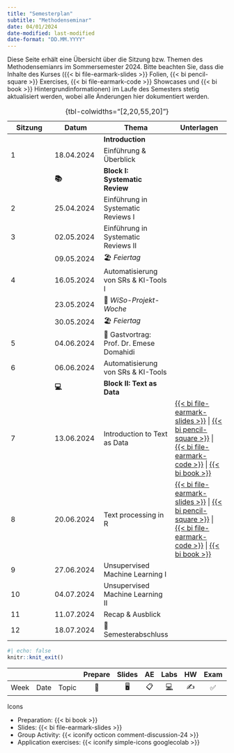 ```yaml
---
title: "Semesterplan"
subtitle: "Methodenseminar"
date: 04/01/2024
date-modified: last-modified
date-format: "DD.MM.YYYY"
---
```


::: callout-note
Diese Seite erhält eine Übersicht über die Sitzung bzw. Themen des Methodensemianrs im Sommersemester 2024. Bitte beachten Sie, dass die Inhalte des Kurses ({{< bi file-earmark-slides >}} Folien, {{< bi pencil-square >}} Exercises, {{< bi file-earmark-code >}} Showcases und {{< bi book >}} Hintergrundinformationen) im Laufe des Semesters stetig aktualisiert werden, wobei alle Änderungen hier dokumentiert werden.
:::

| Sitzung | Datum      | Thema                                    | Unterlagen                                                                                                                                                                                                                                                                                                                                                                                                                                                        |
|-----------------|-----------------|------------------|---------------------|
|         |            | **Introduction**                         |                                                                                                                                                                                                                                                                                                                                                                                                                                                                   |
| 1       | 18.04.2024 | Einführung & Überblick                   |                                                                                                                                                                                                                                                                                                                                                                                                                                                                   |
|         | **📚**     | **Block I: Systematic Review**           |                                                                                                                                                                                                                                                                                                                                                                                                                                                                   |
| 2       | 25.04.2024 | Einführung in Systematic Reviews I       |                                                                                                                                                                                                                                                                                                                                                                                                                                                                   |
| 3       | 02.05.2024 | Einführung in Systematic Reviews II      |                                                                                                                                                                                                                                                                                                                                                                                                                                                                   |
|         | 09.05.2024 | 🏖️ *Feiertag*                            |                                                                                                                                                                                                                                                                                                                                                                                                                                                                   |
| 4       | 16.05.2024 | Automatisierung von SRs & KI-Tools I     |                                                                                                                                                                                                                                                                                                                                                                                                                                                                   |
|         | 23.05.2024 | 🍻 *WiSo-Projekt-Woche*                  |                                                                                                                                                                                                                                                                                                                                                                                                                                                                   |
|         | 30.05.2024 | 🏖️ *Feiertag*                            |                                                                                                                                                                                                                                                                                                                                                                                                                                                                   |
| 5       | 04.06.2024 | 🍕 Gastvortrag: Prof. Dr. Emese Domahidi |                                                                                                                                                                                                                                                                                                                                                                                                                                                                   |
| 6       | 06.06.2024 | Automatisierung von SRs & KI-Tools       |                                                                                                                                                                                                                                                                                                                                                                                                                                                                   |
|         | **💻**     | **Block II: Text as Data**               |                                                                                                                                                                                                                                                                                                                                                                                                                                                                   |
| 7       | 13.06.2024 | Introduction to Text as Data             | [{{< bi file-earmark-slides >}}](/slides/ms-slides-07.html "Slides: Session 07"){aria-label="Slides Session 07"} \| [{{< bi pencil-square >}}](/exercises/ms-exercise-07_solution.html "Exercise: Session 07"){aria-label="Exercise Session 07"} \| [{{< bi file-earmark-code >}}](/exercises/ms-showcase-07.html "Showcase: Session 07"){aria-label="Showcase Session 07"} \| [{{< bi book >}}](/sessions/ms-session-07.html "Session 07"){aria-label="Session 07"} |
| 8       | 20.06.2024 | Text processing in R                          | [{{< bi file-earmark-slides >}}](/slides/ms-slides-08.html "Slides: Session 08"){aria-label="Slides Session 08"} \| [{{< bi pencil-square >}}](/exercises/ms-exercise-08.html "Exercise: Session 08"){aria-label="Exercise Session 08"} \| [{{< bi file-earmark-code >}}](/exercises/ms-showcase-08.html "Showcase: Session 08"){aria-label="Showcase Session 08"} \| [{{< bi book >}}](/sessions/ms-session-08.html "Session 08"){aria-label="Session 08"} |
| 9       | 27.06.2024 | Unsupervised Machine Learning I          |                                                                                                                                                                                                                                                                                                                                                                                                                                                                   |
| 10      | 04.07.2024 | Unsupervised Machine Learning II         |                                                                                                                                                                                                                                                                                                                                                                                                                                                                   |
| 11      | 11.07.2024 | Recap & Ausblick                         |                                                                                                                                                                                                                                                                                                                                                                                                                                                                   |
| 12      | 18.07.2024 | 🏁 Semesterabschluss                     |                                                                                                                                                                                                                                                                                                                                                                                                                                                                   |

: {tbl-colwidths="\[2,20,55,20\]"}

```r
#| echo: false
knitr::knit_exit()
```

|      |      |       | Prepare | Slides | AE  |                                                    Labs                                                    | HW  | Exam | Project |
|--------|--------|--------|:------:|:------:|:------:|:------:|:------:|:------:|:------:|
| Week | Date | Topic |   📖    |   🖥️   | 📋  | [💻](https://sakai.duke.edu/samigo-app/servlet/Login?id=6fa7ebf3-01af-42a6-91ba-3e813d3901221641094171786) | ✍️  |  ✅  |   📂    |

Icons

-   Preparation: {{< bi book >}}
-   Slides: {{< bi file-earmark-slides >}}
-   Group Activity: {{< iconify octicon comment-discussion-24 >}}
-   Application exercises: {{< iconify simple-icons googlecolab >}}